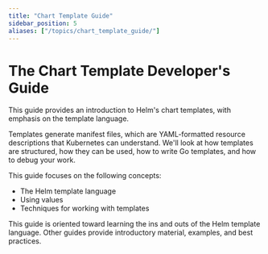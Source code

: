 ```yaml
---
title: "Chart Template Guide"
sidebar_position: 5
aliases: ["/topics/chart_template_guide/"]
---
```


# The Chart Template Developer's Guide

This guide provides an introduction to Helm's chart templates, with emphasis on
the template language.

Templates generate manifest files, which are YAML-formatted resource
descriptions that Kubernetes can understand. We'll look at how templates are
structured, how they can be used, how to write Go templates, and how to debug
your work.

This guide focuses on the following concepts:

- The Helm template language
- Using values
- Techniques for working with templates

This guide is oriented toward learning the ins and outs of the Helm template
language. Other guides provide introductory material, examples, and best
practices.


<DocCardList />
